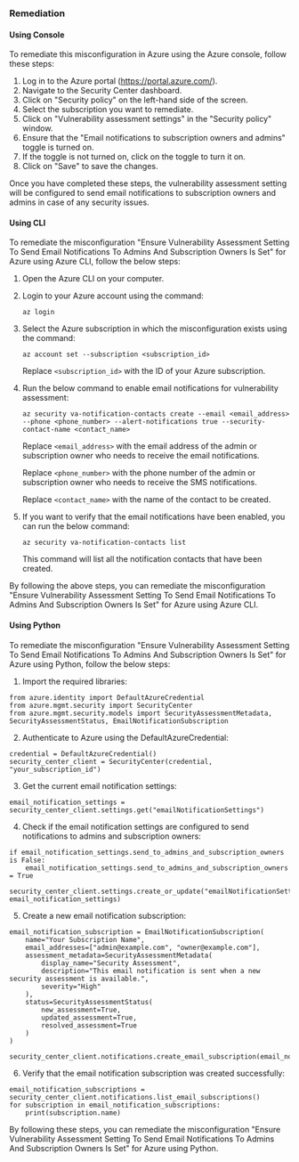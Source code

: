 ### Remediation

#### Using Console

To remediate this misconfiguration in Azure using the Azure console, follow these steps:

1. Log in to the Azure portal (https://portal.azure.com/).
2. Navigate to the Security Center dashboard.
3. Click on "Security policy" on the left-hand side of the screen.
4. Select the subscription you want to remediate.
5. Click on "Vulnerability assessment settings" in the "Security policy" window.
6. Ensure that the "Email notifications to subscription owners and admins" toggle is turned on.
7. If the toggle is not turned on, click on the toggle to turn it on.
8. Click on "Save" to save the changes.

Once you have completed these steps, the vulnerability assessment setting will be configured to send email notifications to subscription owners and admins in case of any security issues.

#### Using CLI

To remediate the misconfiguration "Ensure Vulnerability Assessment Setting To Send Email Notifications To Admins And Subscription Owners Is Set" for Azure using Azure CLI, follow the below steps:

1. Open the Azure CLI on your computer.

2. Login to your Azure account using the command:

   `az login`

3. Select the Azure subscription in which the misconfiguration exists using the command:

   `az account set --subscription <subscription_id>`

   Replace `<subscription_id>` with the ID of your Azure subscription.

4. Run the below command to enable email notifications for vulnerability assessment:

   `az security va-notification-contacts create --email <email_address> --phone <phone_number> --alert-notifications true --security-contact-name <contact_name>`

   Replace `<email_address>` with the email address of the admin or subscription owner who needs to receive the email notifications.

   Replace `<phone_number>` with the phone number of the admin or subscription owner who needs to receive the SMS notifications.

   Replace `<contact_name>` with the name of the contact to be created.

5. If you want to verify that the email notifications have been enabled, you can run the below command:

   `az security va-notification-contacts list`

   This command will list all the notification contacts that have been created.

By following the above steps, you can remediate the misconfiguration "Ensure Vulnerability Assessment Setting To Send Email Notifications To Admins And Subscription Owners Is Set" for Azure using Azure CLI.

#### Using Python

To remediate the misconfiguration "Ensure Vulnerability Assessment Setting To Send Email Notifications To Admins And Subscription Owners Is Set" for Azure using Python, follow the below steps:

1. Import the required libraries:

```
from azure.identity import DefaultAzureCredential
from azure.mgmt.security import SecurityCenter
from azure.mgmt.security.models import SecurityAssessmentMetadata, SecurityAssessmentStatus, EmailNotificationSubscription
```

2. Authenticate to Azure using the DefaultAzureCredential:

```
credential = DefaultAzureCredential()
security_center_client = SecurityCenter(credential, "your_subscription_id")
```

3. Get the current email notification settings:

```
email_notification_settings = security_center_client.settings.get("emailNotificationSettings")
```

4. Check if the email notification settings are configured to send notifications to admins and subscription owners:

```
if email_notification_settings.send_to_admins_and_subscription_owners is False:
    email_notification_settings.send_to_admins_and_subscription_owners = True
    security_center_client.settings.create_or_update("emailNotificationSettings", email_notification_settings)
```

5. Create a new email notification subscription:

```
email_notification_subscription = EmailNotificationSubscription(
    name="Your Subscription Name",
    email_addresses=["admin@example.com", "owner@example.com"],
    assessment_metadata=SecurityAssessmentMetadata(
        display_name="Security Assessment",
        description="This email notification is sent when a new security assessment is available.",
        severity="High"
    ),
    status=SecurityAssessmentStatus(
        new_assessment=True,
        updated_assessment=True,
        resolved_assessment=True
    )
)

security_center_client.notifications.create_email_subscription(email_notification_subscription)
```

6. Verify that the email notification subscription was created successfully:

```
email_notification_subscriptions = security_center_client.notifications.list_email_subscriptions()
for subscription in email_notification_subscriptions:
    print(subscription.name)
```

By following these steps, you can remediate the misconfiguration "Ensure Vulnerability Assessment Setting To Send Email Notifications To Admins And Subscription Owners Is Set" for Azure using Python.

